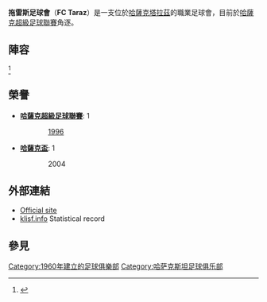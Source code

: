 {{Infobox football club
| clubname    = 拖雷斯
| image       = 
| fullname    = FC Taraz
| nickname    =
| founded     = {{Start date and age|1960}}
| city        = [[哈薩克|哈薩克]]，[[塔拉茲|塔拉茲]]
| ground      = [[Taraz_Central_Stadium|Central Stadium]]
| capacity    = 12,525
| captain     =
| manager     = Nurtaz Kurgulin
| league      = [[哈薩克超級足球聯賽|哈薩克超級足球聯賽]]
| season      = 2021
| position    = 哈薩超，第 10 位
| website     = http://www.fctaraz.kz/
<!--
| pattern_la2=|pattern_b2=|pattern_ra2=
| leftarm2=0000FF|body2=0000FF|rightarm2=0000FF|shorts1=0000FF|socks2=0000FF
| pattern_la1=|pattern_b1=|pattern_ra1=
| leftarm1=FFFFFF|body1=FFFFFF|rightarm1=FFFFFF|shorts2=FFFFFF|socks1=FFFFFF
-->
| pattern_la1=_blueborder|pattern_b1=_thin_dark_grey_hoops|pattern_ra1=_blueborder
| leftarm1=wwwwww|body1=wwwwww|rightarm1=wwwwww|shorts1=wwwwww|socks1=wwwwww
| pattern_la2=_whiteborder|pattern_b2=_thin_dark_grey_hoops|pattern_ra2=_whiteborder
| leftarm2=0000FF|body2=0000FF|rightarm2=0000FF|shorts2=0000FF|socks2=0000FF
}}

'''拖雷斯足球會'''（'''FC Taraz'''）是一支位於[[哈薩克|哈薩克]][[塔拉茲|塔拉茲]]的職業足球會，目前於[[哈薩克超級足球聯賽|哈薩克超級足球聯賽]]角逐。

==陣容==
{{updated|2015年2月26日}}<ref>{{cite web|title=Composition FC Taraz|url=http://www.fctaraz.kz/team_fc_taraz|website=www.fctaraz.kz|publisher=FC Taraz|accessdate=26 February 2015}}{{dead link|date=2017年12月 |bot=InternetArchiveBot |fix-attempted=yes }}</ref>
{{Fs start}}
{{Fs player|no= 1|nat=Kazakhstan|name=[[Aleksandr_Grigorenko|Aleksandr Grigorenko]]|pos=GK}}
{{Fs player|no= 2|nat=Kazakhstan|name=Daniyar Bayaliev|pos=DF}}
{{Fs player|no= 3|nat=Ukraine|name=Dmytro Bashlay|pos=MF}}
{{Fs player|no= 4|nat=Kazakhstan|name=Ilia Vorotnikov|pos=DF}}
{{Fs player|no= 5|nat=Serbia|name=[[Jovan_Golić|Jovan Golić]]|pos=MF}}
{{Fs player|no= 6|nat=Kazakhstan|name=Abzal Taubay|pos=MF}}
{{Fs player|no= 7|nat=Kazakhstan|name=[[Eduard_Sergienko|Eduard Sergienko]]|pos=MF}}
{{Fs player|no= 9|nat=Kazakhstan|name=Sanat Zhumahanov|pos=FW}}
{{Fs player|no=11|nat=Kazakhstan|name=Sherkhan Bauyrzhan|pos=FW}}
{{Fs player|no=12|nat=Romania|name=[[Ioan_Mera|Ioan Mera]]|pos=DF}}
{{Fs player|no=13|nat=Nigeria|name=[[Izu_Azuka|Izu Azuka]]|pos=FW}}
{{Fs player|no=14|nat=Ukraine|name=Denis Vasiljev|pos=DF}}
{{Fs mid}}
{{Fs player|no=17|nat=Ukraine|name=[[Oleksandr_Pyschur|Oleksandr Pyschur]]|pos=FW}}
{{Fs player|no=18|nat=Kazakhstan|name=Alisher Suley|pos=MF}}
{{Fs player|no=19|nat=Kazakhstan|name=Dmitri Evstigneev|pos=MF}}
{{Fs player|no=21|nat=Kazakhstan|name=Maksat Amirkhanov|pos=DF}}
{{Fs player|no=22|nat=Kazakhstan|name=Madiyar Nuraly|pos=DF}}
{{Fs player|no=23|nat=Kazakhstan|name=Timur Dosmagambetov|pos=MF}}
{{Fs player|no=24|nat=Kazakhstan|name=Dzhurakhon Babakhanov|pos=GK}}
{{Fs player|no=27|nat=Ukraine|name=Oleksandr Yarovenko|pos=FW}}
{{Fs player|no=30|nat=Kazakhstan|name=[[Evgeniy_Averchenko|Evgeniy Averchenko]]|pos=MF}}
{{Fs player|no=74|nat=Russia|name=[[Alan_Gatagov|Alan Gatagov]]|pos=MF}}
{{Fs player|no=77|nat=Russia|name=[[Almir_Mukhutdinov|Almir Mukhutdinov]]|pos=MF}}
{{Fs end}}

==榮譽==
*'''[[哈薩克超級足球聯賽|哈薩克超級足球聯賽]]''': 1
::[[哈薩克超級足球聯賽_1996|1996]]

*'''[[哈薩克盃|哈薩克盃]]''': 1
::2004

==外部連結==
*[http://www.fctaraz.kz/ Official site] {{Wayback|url=http://www.fctaraz.kz/ |date=20110712011205 }}
*[https://web.archive.org/web/20110719081118/http://klisf.info/numeric/index.app?cmd=comm_tst&lang=en&id=447166049039510176502533474684 klisf.info] Statistical record

==參見==
{{reflist}}

[[Category:1960年建立的足球俱樂部|Category:1960年建立的足球俱樂部]]
[[Category:哈萨克斯坦足球俱乐部|Category:哈萨克斯坦足球俱乐部]]